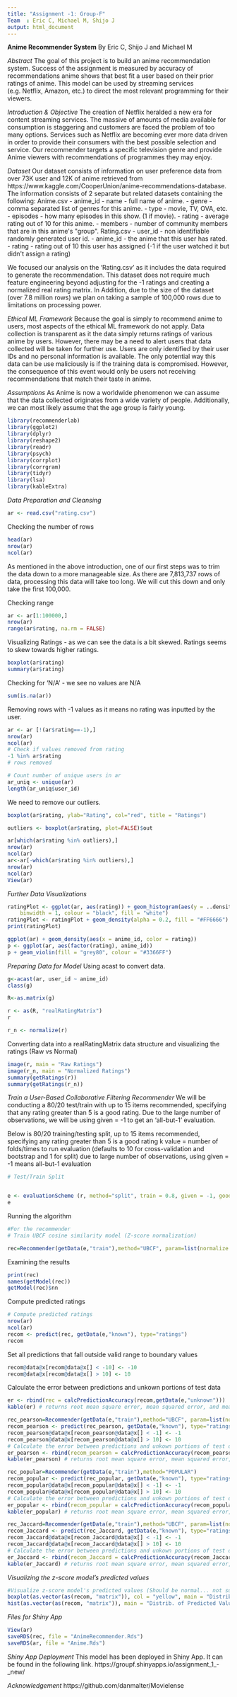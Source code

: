 ---
title: "Assignment -1: Group-F"
Team  : Eric C, Michael M, Shijo J
output: html_document
---

**Anime Recommender System**
By Eric C, Shijo J and Michael M

*Abstract*
The goal of this project is to build an anime recommendation system. Success of the assignment is measured by accuracy of recommendations anime shows that best fit a user based on their prior ratings of anime. This model can be used by streaming services (e.g. Netflix, Amazon, etc.) to direct the most relevant programming for their viewers.

*Introduction & Objective*
The creation of Netflix heralded a new era for content streaming services. The massive of amounts of media available for consumption is staggering and customers are faced the problem of too many options. Services such as Netflix are becoming ever more data driven in order to provide their consumers with the best possible selection and service. Our recommender targets a specific television genre and provide Anime viewers with recommendations of programmes they may enjoy.

*Dataset*
Our dataset consists of information on user preference data from over 73K user and 12K of anime retrieved from https://www.kaggle.com/CooperUnion/anime-recommendations-database. The information consists of 2 separate but related datasets containing the following:
Anime.csv
- anime_id 
- name - full name of anime.
- genre - comma separated list of genres for this anime.
- type - movie, TV, OVA, etc.
- episodes - how many episodes in this show. (1 if movie).
- rating - average rating out of 10 for this anime.
- members - number of community members that are in this anime&#39;s &quot;group&quot;.
Rating.csv
- user_id - non identifiable randomly generated user id.
- anime_id - the anime that this user has rated.
- rating - rating out of 10 this user has assigned (-1 if the user watched it but didn&#39;t assign a rating)

We focused our analysis on the 'Rating.csv' as it includes the data required to generate the recommendation. This dataset does not require much feature engineering beyond adjusting for the -1 ratings and creating a normalized real rating matrix. In Addition, due to the size of the dataset (over 7.8 million rows) we plan on taking a sample of 100,000 rows due to limitations on processing power.

*Ethical ML Framework*
Because the goal is simply to recommend anime to users, most aspects of the ethical ML framework do not apply. Data collection is transparent as it the data simply returns ratings of various anime by users. However, there may be a need to alert users that data collected will be taken for further use. Users are only identified by their user IDs and no personal information is available. The only potential way this data can be use maliciously is if the training data is compromised. However, the consequence of this event would only be users not receiving recommendations that match their taste in anime.

*Assumptions*
As Anime is now a worldwide phenomenon we can assume that the data collected originates from a wide variety of people. Additionally, we can most likely assume that the age group is fairly young.

```{r, echo=TRUE, include=FALSE}
library(recommenderlab)
library(ggplot2)
library(dplyr)
library(reshape2)
library(readr)
library(psych)
library(corrplot)
library(corrgram)
library(tidyr)
library(lsa)
library(kableExtra)
```

*Data Preparation and Cleansing*

```{r, echo=TRUE, include=TRUE}
ar <- read.csv("rating.csv")
```

Checking the number of rows

```{r, echo=TRUE, include=TRUE}
head(ar)
nrow(ar)
ncol(ar)
```

As mentioned in the above introduction, one of our first steps was to trim the data down to a more manageable size. As there are 7,813,737 rows of data, processing this data will take too long. We will cut this down and only take the first 100,000.

Checking range
```{r, echo=TRUE, include=TRUE}
ar <- ar[1:100000,]
nrow(ar)
range(ar$rating, na.rm = FALSE)
```

Visualizing Ratings - as we can see the data is a bit skewed. Ratings seems to skew towards higher ratings.
```{r, echo=TRUE, include=TRUE}

boxplot(ar$rating)
summary(ar$rating)
```

Checking for 'N/A' - we see no values are N/A
```{r, echo=TRUE, include=TRUE}
sum(is.na(ar))
```

Removing rows with -1 values as it means no rating was inputted by the user.

```{r, echo=TRUE, include=TRUE}
ar <- ar [!(ar$rating==-1),]
nrow(ar)
ncol(ar)
# Check if values removed from rating
-1 %in% ar$rating
# rows removed
```


```{r, echo=TRUE, include=TRUE}

# Count number of unique users in ar
ar_uniq <- unique(ar)
length(ar_uniq$user_id)
```


We need to remove our outliers. 
```{r, echo=TRUE, include=TRUE}
boxplot(ar$rating, ylab="Rating", col="red", title = "Ratings")
```
```{r, echo=TRUE, include=FALSE}
outliers <- boxplot(ar$rating, plot=FALSE)$out
```
```{r, echo=TRUE, include=TRUE}
ar[which(ar$rating %in% outliers),]
nrow(ar)
ncol(ar)
ar<-ar[-which(ar$rating %in% outliers),]
nrow(ar)
ncol(ar)
View(ar)
```

*Further Data Visualizations*

```{r}
ratingPlot <- ggplot(ar, aes(rating)) + geom_histogram(aes(y = ..density..), 
    binwidth = 1, colour = "black", fill = "white")
ratingPlot <- ratingPlot + geom_density(alpha = 0.2, fill = "#FF6666")
print(ratingPlot)
```
```{r}
ggplot(ar) + geom_density(aes(x = anime_id, color = rating))
p <- ggplot(ar, aes(factor(rating), anime_id))
p + geom_violin(fill = "grey80", colour = "#3366FF")
```

*Preparing Data for Model*
Using acast to convert data.
```{r, echo=TRUE, include=TRUE}
g<-acast(ar, user_id ~ anime_id)
class(g)
```

```{r, echo=TRUE, include=FALSE}
R<-as.matrix(g)

r <- as(R, "realRatingMatrix")
r
```

```{r, echo=TRUE, include=TRUE}
r_n <- normalize(r)

```

Converting data into a realRatingMatrix data structure and visualizing the ratings (Raw vs Normal)
```{r, echo=TRUE, include=TRUE}
image(r, main = "Raw Ratings")
image(r_n, main = "Normalized Ratings")
summary(getRatings(r))
summary(getRatings(r_n))
```

*Train a User-Based Collaborative Filtering Recommender*
We will be conducting a 80/20 test/train with up to 15 items recommended, specifying that any rating greater than 5 is a good rating. Due to the large number of observations, we will be using given = -1 to get an 'all-but-1' evaluation.

Below is 80/20 training/testing split, up to 15 items recommended, specifying any rating greater than 5 is a good rating
k value = number of folds/times to run evaluation (defaults to 10 for cross-validation and bootstrap and 1 for split)
due to large number of observations, using given = -1 means all-but-1 evaluation
```{r, echo=TRUE, include=TRUE}
# Test/Train Split


e <- evaluationScheme (r, method="split", train = 0.8, given = -1, goodRating = 5) # using r because e will be normalized by Z-score in recommender
e

```

Running the algorithm
```{r, echo=TRUE, include=TRUE}
#For the recommender
# Train UBCF cosine similarity model (Z-score normalization)

rec=Recommender(getData(e,"train"),method="UBCF", param=list(normalize = "Z-score",method="Cosine",nn=5))
```

Examining the results
```{r, echo=TRUE, include=TRUE}
print(rec)
names(getModel(rec))
getModel(rec)$nn
```

Compute predicted ratings
```{r, echo=TRUE, include=TRUE}
# Compute predicted ratings
nrow(ar)
ncol(ar)
recom <- predict(rec, getData(e,"known"), type="ratings")
recom
```

Set all predictions that fall outside valid range to boundary values
```{r, echo=TRUE, include=TRUE}
recom@data@x[recom@data@x[] < -10] <- -10
recom@data@x[recom@data@x[] > 10] <- 10

```

Calculate the error between predictions and unkown portions of test data
```{r, echo=TRUE, include=TRUE}
er <- rbind(rec = calcPredictionAccuracy(recom,getData(e,"unknown")))
kable(er) # returns root mean square error, mean squared error, and mean absolute error
```


```{r}
rec_pearson=Recommender(getData(e,"train"),method="UBCF", param=list(normalize = "Z-score",method="pearson",nn=5))
recom_pearson <- predict(rec_pearson, getData(e,"known"), type="ratings")
recom_pearson@data@x[recom_pearson@data@x[] < -1] <- -1
recom_pearson@data@x[recom_pearson@data@x[] > 10] <- 10
# Calculate the error between predictions and unkown portions of test data
er_pearson <- rbind(recom_pearson = calcPredictionAccuracy(recom_pearson,getData(e,"unknown")))
kable(er_pearson) # returns root mean square error, mean squared error, and mean absolute error
```


```{r}
rec_popular=Recommender(getData(e,"train"),method="POPULAR")
recom_popular <- predict(rec_popular, getData(e,"known"), type="ratings")
recom_popular@data@x[recom_popular@data@x[] < -1] <- -1
recom_popular@data@x[recom_popular@data@x[] > 10] <- 10
# Calculate the error between predictions and unkown portions of test data
er_popular <- rbind(recom_popular = calcPredictionAccuracy(recom_popular,getData(e,"unknown")))
kable(er_popular) # returns root mean square error, mean squared error, and mean absolute error
```


```{r}
rec_Jaccard=Recommender(getData(e,"train"),method="UBCF", param=list(normalize = "Z-score",method="Jaccard",nn=5))
recom_Jaccard <- predict(rec_Jaccard, getData(e,"known"), type="ratings")
recom_Jaccard@data@x[recom_Jaccard@data@x[] < -1] <- -1
recom_Jaccard@data@x[recom_Jaccard@data@x[] > 10] <- 10
# Calculate the error between predictions and unkown portions of test data
er_Jaccard <- rbind(recom_Jaccard = calcPredictionAccuracy(recom_Jaccard,getData(e,"unknown")))
kable(er_Jaccard) # returns root mean square error, mean squared error, and mean absolute error
```

*Visualizing the z-score model's predicted values*
```{r, echo=TRUE, include=TRUE}
#Visualize z-score model's predicted values (Should be normal... not sure why they are skewed):
boxplot(as.vector(as(recom, "matrix")), col = "yellow", main = "Distribution of Predicted Values for Model", ylab = "Ratings")
hist(as.vector(as(recom, "matrix")), main = "Distrib. of Predicted Values for Model", col = "yellow", xlab = "Predicted Ratings")
```

*Files for Shiny App*
```{r, echo=TRUE, include=TRUE}
View(ar)
saveRDS(rec, file = "AnimeRecommender.Rds")
saveRDS(ar, file = "Anime.Rds")
```

*Shiny App Deployment*
This model has been deployed in Shiny App. It can be found in the following link.
https://groupf.shinyapps.io/assignment_1_-_new/

*Acknowledgement*
https://github.com/danmalter/Movielense

